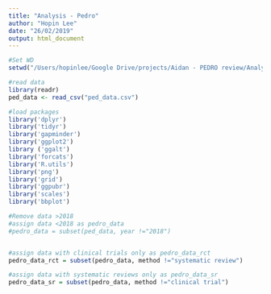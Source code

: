 ```yaml
---
title: "Analysis - Pedro"
author: "Hopin Lee"
date: "26/02/2019"
output: html_document
---
```


```r
#Set WD
setwd("/Users/hopinlee/Google Drive/projects/Aidan - PEDRO review/Analysis - Pedro")

#read data
library(readr)
ped_data <- read_csv("ped_data.csv")

#load packages
library('dplyr')
library('tidyr')
library('gapminder')
library('ggplot2')
library ('ggalt')
library('forcats')
library('R.utils') 
library('png')
library('grid')
library('ggpubr')
library('scales') 
library('bbplot')

#Remove data >2018 
#assign data <2018 as pedro_data
#pedro_data = subset(ped_data, year !="2018") 


#assign data with clinical trials only as pedro_data_rct
pedro_data_rct = subset(pedro_data, method !="systematic review")

#assign data with systematic reviews only as pedro_data_sr
pedro_data_sr = subset(pedro_data, method !="clinical trial")


```

